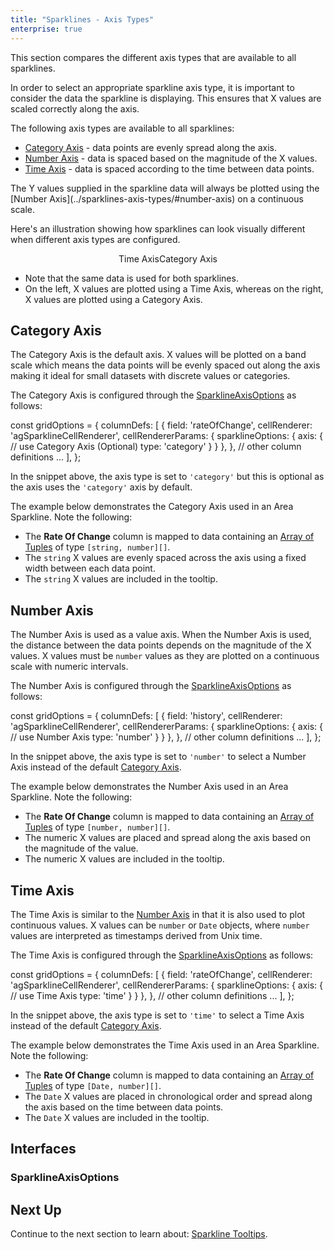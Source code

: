 ```yaml
---
title: "Sparklines - Axis Types"
enterprise: true
---
```


This section compares the different axis types that are available to all sparklines.

In order to select an appropriate sparkline axis type, it is important to consider the data the sparkline is displaying.
This ensures that X values are scaled correctly along the axis.

The following axis types are available to all sparklines:

- [Category Axis](/sparklines-axis-types/#category-axis) - data points are evenly spread along the axis.
- [Number Axis](/sparklines-axis-types/#number-axis) - data is spaced based on the magnitude of the X values.
- [Time Axis](/sparklines-axis-types/#time-axis) - data is spaced according to the time between data points.

<note>
The Y values supplied in the sparkline data will always be plotted using the [Number Axis](../sparklines-axis-types/#number-axis) on a continuous scale.
</note>

Here's an illustration showing how sparklines can look visually different when different axis types are configured.

<div style="display: flex; justify-content: center;">
    <image-caption src="resources/time-axis.png" alt="Time axis" width="250px" constrained="true">Time Axis</image-caption>
    <image-caption src="resources/category-axis.png" alt="Category axis" width="250px" constrained="true">Category Axis</image-caption>
</div>

- Note that the same data is used for both sparklines.
- On the left, X values are plotted using a Time Axis, whereas on the right, X values are plotted using a Category Axis.

## Category Axis

The Category Axis is the default axis. X values will be plotted on a band scale which means the data points
will be evenly spaced out along the axis making it ideal for small datasets with discrete values or
categories.

The Category Axis is configured through the [SparklineAxisOptions](/sparklines-axis-types/#sparklineaxisoptions) as follows:

<snippet>
const gridOptions = {
    columnDefs: [
        {
            field: 'rateOfChange',
            cellRenderer: 'agSparklineCellRenderer',
            cellRendererParams: {
                sparklineOptions: {
                    axis: {
                        // use Category Axis (Optional)
                        type: 'category'
                    }
                }
            },
        },
        // other column definitions ...
    ],
};
</snippet>

In the snippet above, the axis type is set to `'category'` but this is optional as the axis uses the `'category'` axis by default.

The example below demonstrates the Category Axis used in an Area Sparkline. Note the following:

- The **Rate Of Change** column is mapped to data containing an [Array of Tuples](/sparklines-data/#array-of-tuples) of type `[string, number][]`.
- The `string` X values are evenly spaced across the axis using a fixed width between each data point.
- The `string` X values are included in the tooltip.

<GridExampleRunner title='Sparkline Category Axis' name='sparkline-category-axis' type='generated' options='{ "enterprise": true, "exampleHeight": 585, "modules": ["clientside", "sparklines"] }'></GridExampleRunner>

## Number Axis

The Number Axis is used as a value axis. When the Number Axis is used, the distance between the data points
depends on the magnitude of the X values. X values must be `number` values as they are plotted on a continuous scale
with numeric intervals.

The Number Axis is configured through the [SparklineAxisOptions](/sparklines-axis-types/#sparklineaxisoptions) as follows:

<snippet>
const gridOptions = {
    columnDefs: [
        {
            field: 'history',
            cellRenderer: 'agSparklineCellRenderer',
            cellRendererParams: {
                sparklineOptions: {
                    axis: {
                        // use Number Axis
                        type: 'number'
                    }
                }
            },
        },
        // other column definitions ...
    ],
};
</snippet>

In the snippet above, the axis type is set to `'number'` to select a Number Axis instead of the default
[Category Axis](/sparklines-axis-types/#category-axis).

The example below demonstrates the Number Axis used in an Area Sparkline. Note the following:

- The **Rate Of Change** column is mapped to data containing an [Array of Tuples](/sparklines-data/#array-of-tuples) of type `[number, number][]`.
- The numeric X values are placed and spread along the axis based on the magnitude of the value.
- The numeric X values are included in the tooltip.

<GridExampleRunner title='Sparkline Number Axis' name='sparkline-number-axis' type='generated' options='{ "enterprise": true, "exampleHeight": 585, "modules": ["clientside", "sparklines"] }'></GridExampleRunner>

## Time Axis

The Time Axis is similar to the [Number Axis](/sparklines-axis-types/#number-axis) in that it is also used
to plot continuous values. X values can be `number` or `Date` objects, where `number` values are interpreted as
timestamps derived from Unix time.

The Time Axis is configured through the [SparklineAxisOptions](/sparklines-axis-types/#sparklineaxisoptions) as follows:

<snippet>
const gridOptions = {
    columnDefs: [
        {
            field: 'rateOfChange',
            cellRenderer: 'agSparklineCellRenderer',
            cellRendererParams: {
                sparklineOptions: {
                    axis: {
                        // use Time Axis
                        type: 'time'
                    }
                }
            },
        },
        // other column definitions ...
    ],
};
</snippet>

In the snippet above, the axis type is set to `'time'` to select a Time Axis instead of the default
[Category Axis](/sparklines-axis-types/#category-axis).

The example below demonstrates the Time Axis used in an Area Sparkline. Note the following:

- The **Rate Of Change** column is mapped to data containing an [Array of Tuples](/sparklines-data/#array-of-tuples) of type `[Date, number][]`.
- The `Date` X values are placed in chronological order and spread along the axis based on the time between data points.
- The `Date` X values are included in the tooltip.

<GridExampleRunner title='Sparkline Time Axis' name='sparkline-time-axis' type='generated' options='{ "enterprise": true, "exampleHeight": 585, "modules": ["clientside", "sparklines"] }'></GridExampleRunner>

## Interfaces
### SparklineAxisOptions
<interface-documentation interfaceName='SparklineAxisOptions'></interface-documentation>

## Next Up

Continue to the next section to learn about: [Sparkline Tooltips](/sparklines-tooltips/).
